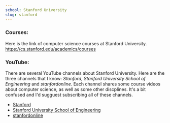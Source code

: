 ```yaml
---
school: Stanford University
slug: stanford
---
```


### Courses:

Here is the link of computer science courses at Stanford University.
https://cs.stanford.edu/academics/courses

### YouTube:

There are several YouTube channels about Stanford University. Here are the three channels that I know: _Stanford_, _Stanford University School of Engineering_ and _stanfordonline_. Each channel shares some course videos about computer science, as well as some other discplines. It's a bit confused and I'd sugguest subscribing all of these channels.

- [Stanford](https://www.youtube.com/user/StanfordUniversity/playlists)
- [Stanford University School of Engineering](https://www.youtube.com/user/stanfordeng/playlists)
- [stanfordonline](https://www.youtube.com/user/stanfordonline/playlists)
